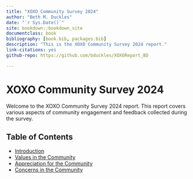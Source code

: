 ```yaml
---
title: "XOXO Community Survey 2024"
author: "Beth M. Duckles"
date: "`r Sys.Date()`"
site: bookdown::bookdown_site
documentclass: book
bibliography: [book.bib, packages.bib]
description: "This is the XOXO Community Survey 2024 report."
link-citations: yes
github-repo: https://github.com/bduckles/XOXOReport_BD

---
```



# XOXO Community Survey 2024

Welcome to the XOXO Community Survey 2024 report. This report covers various aspects of community engagement and feedback collected during the survey.

## Table of Contents

- [Introduction](01-intro.html)
- [Values in the Community](02-ValuesCommty.html)
- [Appreciation for the Community](03-AppreciateCmmty.html)
- [Concerns in the Community](04-Concerns.html)

